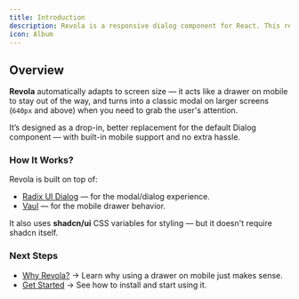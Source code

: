 ```yaml
---
title: Introduction
description: Revola is a responsive dialog component for React. This responsive behavior improves usability without any extra work from you.
icon: Album
---
```


## Overview

**Revola** automatically adapts to screen size — it acts like a drawer on mobile to stay out of the way, and turns into a classic modal on larger screens (`640px` and above) when you need to grab the user's attention.

It’s designed as a drop-in, better replacement for the default Dialog component — with built-in mobile support and no extra hassle.



### How It Works?  
Revola is built on top of:  
- [Radix UI Dialog](https://www.radix-ui.com/docs/primitives/components/dialog) — for the modal/dialog experience.
- [Vaul](https://vaul.emilkowal.ski/) — for the mobile drawer behavior.

It also uses **shadcn/ui** CSS variables for styling — but it doesn't require shadcn itself.


### Next Steps
- [Why Revola?](/docs/why) → Learn why using a drawer on mobile just makes sense.
- [Get Started](/docs/getting-started) → See how to install and start using it.

